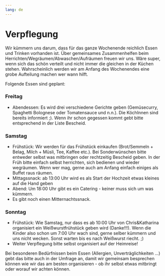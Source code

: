 ```yaml
---
lang: de
---
```


# Verpflegung

Wir kümmern uns darum, dass für das ganze Wochenende reichlich Essen und Trinken vorhanden ist. Über gemeinsames Zusammenhelfen beim Herrichten/Wegräumen/Abwaschen/Aufräumen freuen wir uns. Wäre super, wenn sich das schön verteilt und nicht immer die gleichen in der Küchen stehen. Wahrscheinlich werden wir am Anfang des Wochenendes eine grobe Aufteilung machen wer wann hilft. 

Folgende Essen sind geplant:

### Freitag

- Abendessen: Es wird drei verschiedene Gerichte geben (Gemüsecurry, Spaghetti Bolognese oder Tomatensauce und n.n.). Die KöchInnen sind bereits informiert ;). Wenn ihr schon gegessen kommt gebt bitte entsprechend in der Liste Bescheid.

### Samstag

- Frühstück: Wir werden für das Frühstück einkaufen (Brot/Semmeln + Belag, Milch + Müsli, Tee, Kaffee etc.). Bei Sonderwünschen bitte entweder selbst was mitbringen oder rechtzeitig Bescheid geben. In der Früh bitte einfach selbst herrichten, sich bedienen und wieder wegräumen. Wenn wer mag, gerne auch am Anfang einfach einiges als Buffet raus räumen.
- Mittagssnack: ab 13:00 Uhr wird es als Start der Hochzeit etwas kleines auf die Hand geben
- Abend: Um 18:00 Uhr gibt es ein Catering - keiner muss sich um was kümmern.
- Es gibt noch einen Mitternachtssnack.

### Sonntag

- Frühstück: Wie Samstag, nur dass es ab 10:00 Uhr von Chris&Katharina organisiert ein Weißwurstfrühstück geben wird (Danke!!!). Wenn die Kinder also schon um 7:00 Uhr wach sind, gerne selber kümmern und uns nicht wecken. Sonst warten bis es nach Weißwurst riecht. ;)
- Weiter Verpflegung bitte selbst organisiert auf der Heimreise!

Bei besonderen Bedürfnissen beim Essen (Allergien, Unverträglichkeiten ...) gebt das bitte auch in der Umfrage an, damit wir gemeinsam besprechen können wie wir das am besten organisieren - ob ihr selbst etwas mitbringt oder worauf wir achten können.